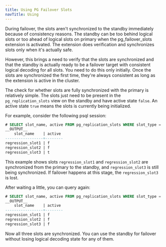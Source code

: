 ```yaml
---
title: Using PG Failover Slots
navTitle: Using
---
```


During failover, the slots aren't synchronized to the standby immediately because of consistency reasons. The standby can be too behind logical slots or too ahead of logical slots on primary when the pg_failover_slots extension is activated. The extension does verification and synchronizes slots only when it's actually safe.

However, this brings a need to verify that the slots are synchronized and that the standby is actually ready to be a failover target with consistent logical decoding for all slots. You need to do this only initially. Once the slots are synchronized the first time, they're always consistent as long as the extension is active in the cluster.

The check for whether slots are fully synchronized with the primary is relatively simple. The slots just need to be present in the `pg_replication_slots` view on the standby and have active state `false`. An active state `true` means the slots is currently being initialized.

For example, consider the following psql session:

```sql
# SELECT slot_name, active FROM pg_replication_slots WHERE slot_type = 'logical';
__OUTPUT__
    slot_name    | active
-----------------+--------
regression_slot1 | f
regression_slot2 | f
regression_slot3 | t
```

This example shows slots `regression_slot1` and `regression_slot2` are synchronized from the primary to the standby, and `regression_slot3` is still being synchronized. If failover happens at this stage, the `regression_slot3` is lost.

After waiting a little, you can query again:

```sql
# SELECT slot_name, active FROM pg_replication_slots WHERE slot_type = 'logical';
__OUTPUT__
    slot_name    | active
-----------------+--------
regression_slot1 | f
regression_slot2 | f
regression_slot3 | f
```
Now all three slots are synchronized. You can use the standby for failover without losing logical decoding state for any of them.